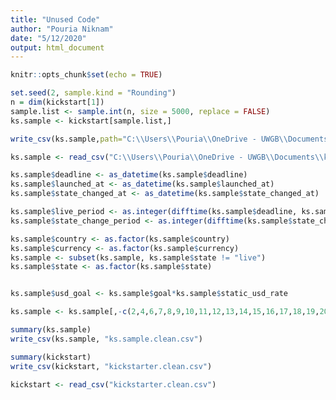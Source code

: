 ```yaml
---
title: "Unused Code"
author: "Pouria Niknam"
date: "5/12/2020"
output: html_document
---
```


```r
knitr::opts_chunk$set(echo = TRUE)
```

```r
set.seed(2, sample.kind = "Rounding")
n = dim(kickstart[1])
sample.list <- sample.int(n, size = 5000, replace = FALSE)
ks.sample <- kickstart[sample.list,]
```
```r
write_csv(ks.sample,path="C:\\Users\\Pouria\\OneDrive - UWGB\\Documents\\ks.sample.csv")
```

```r
ks.sample <- read_csv("C:\\Users\\Pouria\\OneDrive - UWGB\\Documents\\ks.sample.csv")
```

```r
ks.sample$deadline <- as_datetime(ks.sample$deadline)
ks.sample$launched_at <- as_datetime(ks.sample$launched_at)
ks.sample$state_changed_at <- as_datetime(ks.sample$state_changed_at)

ks.sample$live_period <- as.integer(difftime(ks.sample$deadline, ks.sample$launched_at, units = "days"))
ks.sample$state_change_period <- as.integer(difftime(ks.sample$state_changed_at, ks.sample$launched_at, units = "days"))

ks.sample$country <- as.factor(ks.sample$country)
ks.sample$currency <- as.factor(ks.sample$currency)
ks.sample <- subset(ks.sample, ks.sample$state != "live")
ks.sample$state <- as.factor(ks.sample$state)


ks.sample$usd_goal <- ks.sample$goal*ks.sample$static_usd_rate
```

```r
ks.sample <- ks.sample[,-c(2,4,6,7,8,9,10,11,12,13,14,15,16,17,18,19,20,21,22,23,24,25,26,27,28,29,30,34,35,36,38)]
```

```r
summary(ks.sample)
write_csv(ks.sample, "ks.sample.clean.csv")
```

```r
summary(kickstart)
write_csv(kickstart, "kickstarter.clean.csv")
```

```r
kickstart <- read_csv("kickstarter.clean.csv")
```